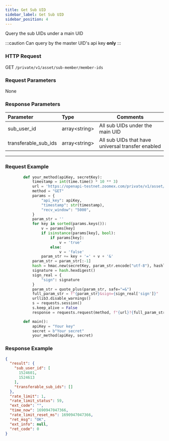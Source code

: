 ```yaml
---
title: Get Sub UID
sidebar_label: Get Sub UID
sidebar_position: 4
---
```


Query the sub UIDs under a main UID

:::caution
Can query by the master UID's api key **only**
:::

### HTTP Request
GET `/private/v1/asset/sub-member/member-ids`

### Request Parameters
None

### Response Parameters
| Parameter | Type | Comments|
|:----- |:-----|----- |
|sub_user_id |array&lt;string&gt; |All sub UIDs under the main UID |
|transferable_sub_ids |array&lt;string&gt; |All sub UIDs that have universal transfer enabled |

---

### Request Example

``` python
        def your_method(apiKey, secretKey):
            timestamp = int(time.time() * 10 ** 3)
            url = 'https://openapi-testnet.zoomex.com/private/v1/asset/sub-member/member-ids'
            method = "GET"
            params = {
                "api_key": apiKey,
                "timestamp": str(timestamp),
                "recv_window": "5000",
            }
            param_str = ''
            for key in sorted(params.keys()):
                v = params[key]
                if isinstance(params[key], bool):
                    if params[key]:
                        v = 'true'
                    else:
                        v = 'false'
                param_str += key + '=' + v + '&'
            param_str = param_str[:-1]
            hash = hmac.new(secretKey, param_str.encode("utf-8"), hashlib.sha256)
            signature = hash.hexdigest()
            sign_real = {
                "sign": signature
            }
            param_str = quote_plus(param_str, safe="=&")
            full_param_str = f"{param_str}&sign={sign_real['sign']}"
            urllib3.disable_warnings()
            s = requests.session()
            s.keep_alive = False
            response = requests.request(method, f"{url}?{full_param_str}", verify=False)

        def main():
            apiKey = "Your key"
            secret = b"Your secret"
            your_method(apiKey, secret)

```

### Response Example

```json
{
  "result": {
    "sub_user_id": [
      1524601,
      1524613
    ],
    "transferable_sub_ids": []
  },
  "rate_limit": 1,
  "rate_limit_status": 59,
  "ext_code": "",
  "time_now": 1690947047366,
  "rate_limit_reset_ms": 1690947047366,
  "ret_msg": "OK",
  "ext_info": null,
  "ret_code": 0
}
```
